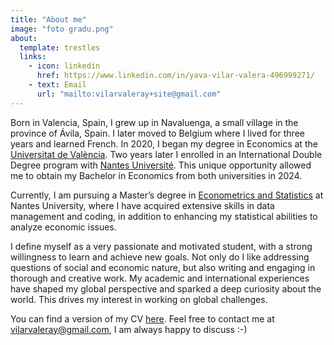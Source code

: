```yaml
---
title: "About me"
image: "foto gradu.png"
about:
  template: trestles
  links:
    - icon: linkedin
      href: https://www.linkedin.com/in/yava-vilar-valera-496999271/
    - text: Email
      url: "mailto:vilarvaleray+site@gmail.com"
---
```


::: column-page
Born in Valencia, Spain, I grew up in Navaluenga, a small village in the province of Ávila, Spain. I later moved to Belgium where I lived for three years and learned French. In 2020, I began my degree in Economics at the [Universitat de València](https://www.uv.es/). Two years later I enrolled in an International Double Degree program with [Nantes Université](https://www.univ-nantes.fr/). This unique opportunity allowed me to obtain my Bachelor in Economics from both universities in 2024.

Currently, I am pursuing a Master's degree in [Econometrics and Statistics](https://sites.google.com/view/master-ecap/accueil) at Nantes University, where I have acquired extensive skills in data management and coding, in addition to enhancing my statistical abilities to analyze economic issues.

I define myself as a very passionate and motivated student, with a strong willingness to learn and achieve new goals. Not only do I like addressing questions of social and economic nature, but also writing and engaging in thorough and creative work. My academic and international experiences have shaped my global perspective and sparked a deep curiosity about the world. This drives my interest in working on global challenges.

You can find a version of my CV [here](CV.pdf). Feel free to contact me at [vilarvaleray@gmail.com](mailto:vilarvaleray+site@gmail.com), I am always happy to discuss :-) 
:::
